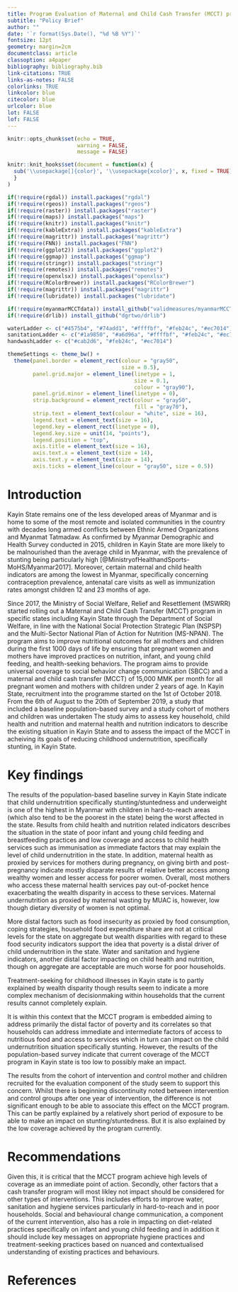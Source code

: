 ```yaml
---
title: Program Evaluation of Maternal and Child Cash Transfer (MCCT) program in Kayin State, Myanmar
subtitle: "Policy Brief"
author: ""
date: '`r format(Sys.Date(), "%d %B %Y")`'
fontsize: 12pt
geometry: margin=2cm
documentclass: article
classoption: a4paper
bibliography: bibliography.bib
link-citations: TRUE
links-as-notes: FALSE
colorlinks: TRUE
linkcolor: blue
citecolor: blue
urlcolor: blue
lot: FALSE
lof: FALSE
---
```


```r
knitr::opts_chunk$set(echo = TRUE,
                      warning = FALSE,
                      message = FALSE)

knitr::knit_hooks$set(document = function(x) {
  sub('\\usepackage[]{color}', '\\usepackage{xcolor}', x, fixed = TRUE)
  }
)

if(!require(rgdal)) install.packages("rgdal")
if(!require(rgeos)) install.packages("rgeos")
if(!require(raster)) install.packages("raster")
if(!require(maps)) install.packages("maps")
if(!require(knitr)) install.packages("knitr")
if(!require(kableExtra)) install.packages("kableExtra")
if(!require(magrittr)) install.packages("magrittr")
if(!require(FNN)) install.packages("FNN")
if(!require(ggplot2)) install.packages("ggplot2")
if(!require(ggmap)) install.packages("ggmap")
if(!require(stringr)) install.packages("stringr")
if(!require(remotes)) install.packages("remotes")
if(!require(openxlsx)) install.packages("openxlsx")
if(!require(RColorBrewer)) install.packages("RColorBrewer")
if(!require(magrittr)) install.packages("magrittr")
if(!require(lubridate)) install.packages("lubridate")

if(!require(myanmarMCCTdata)) install_github("validmeasures/myanmarMCCTdata")
if(!require(drlib)) install_github("dgrtwo/drlib")

waterLadder <- c("#4575b4", "#74add1", "#ffffbf", "#feb24c", "#ec7014")
sanitationLadder <- c("#1a9850", "#a6d96a", "#ffffbf", "#feb24c", "#ec7014")
handwashLadder <- c("#cab2d6", "#feb24c", "#ec7014")

themeSettings <- theme_bw() +
  theme(panel.border = element_rect(colour = "gray50",
                                    size = 0.5),
        panel.grid.major = element_line(linetype = 1,
                                        size = 0.1,
                                        colour = "gray90"),
        panel.grid.minor = element_line(linetype = 0),
        strip.background = element_rect(colour = "gray50",
                                        fill = "gray70"),
        strip.text = element_text(colour = "white", size = 16),
        legend.text = element_text(size = 16),
        legend.key = element_rect(linetype = 0),
        legend.key.size = unit(14, "points"),
        legend.position = "top",
        axis.title = element_text(size = 16),
        axis.text.x = element_text(size = 14),
        axis.text.y = element_text(size = 14),
        axis.ticks = element_line(colour = "gray50", size = 0.5))
```

\newpage

# Introduction {#intro}

Kayin State remains one of the less developed areas of Myanmar and is home to some of the most remote and isolated communities in the country with decades long armed conflicts between Ethnic Armed Organizations and Myanmat Tatmadaw. As confirmed by Myanmar Demographic and Health Survey conducted in 2015, children in Kayin State are more likely to be malnourished than the average child in Myanmar, with the prevalence of stunting being particularly high [@MinistryofHealthandSports-MoHS/Myanmar2017]. Moreover, certain maternal and child health indicators are among the lowest in Myanmar, specifically concerning contraception prevalence, antenatal care visits as well as immunization rates amongst children 12 and 23 months of age.

Since 2017, the Ministry of Social Welfare, Relief and Resettlement (MSWRR) started rolling out a Maternal and Child Cash Transfer (MCCT) program in specific states including Kayin State through the Department of Social Welfare, in line with the National Social Protection Strategic Plan (NSPSP) and the Multi-Sector National Plan of Action for Nutrition (MS-NPAN). The program aims to improve nutritional outcomes for all mothers and children during the first 1000 days of life by ensuring that pregnant women and mothers have improved practices on nutrition, infant, and young child feeding, and health-seeking behaviors. The program aims to provide universal coverage to social behavior change communication (SBCC) and a maternal and child cash transfer (MCCT) of 15,000 MMK per month for all pregnant women and mothers with children under 2 years of age. In Kayin State, recruitment into the programme started on the 1st of October 2018. From the 6th of August to the 20th of September 2019, a study that included a baseline population-based survey and a study cohort of mothers and children was undertaken The study aims to assess key household, child health and nutrition and maternal health and nutrition indicators to describe the existing situation in Kayin State and to assess the impact of the MCCT in acheiving its goals of reducing childhood undernutrition, specifically stunting, in Kayin State.

# Key findings {#findings}
The results of the population-based baseline survey in Kayin State indicate that child undernutrition specifically stunting/stuntedness and underweight is one of the highest in Myanmar with children in hard-to-reach areas (which also tend to be the poorest in the state) being the worst affected in the state. Results from child health and nutrition related indicators describes the situation in the state of poor infant and young child feeding and breastfeeding practices and low coverage and access to child health services such as immunisation as immediate factors that may explain the level of child undernutrition in the state. In addition, maternal health as proxied by services for mothers during pregnancy, on giving birth and post-pregnancy indicate mostly disparate results of relative better access among wealthy women and lesser access for poorer women. Overall, most mothers who access these maternal health services pay out-of-pocket hence exacerbating the wealth disparity in access to these services. Maternal undernutrition as proxied by maternal wasting by MUAC is, however, low though dietary diversity of women is not optimal.

More distal factors such as food insecurity as proxied by food consumption, coping strategies, household food expenditure share are not at critical levels for the state on aggregate but wealth disparities with regard to these food security indicators support the idea that poverty is a distal driver of child undernutrition in the state. Water and sanitation and hygiene indicators, another distal factor impacting on child health and nutrition, though on aggregate are acceptable are much worse for poor households.

Treatment-seeking for childhood illnesses in Kayin state is to partly explained by wealth disparity though results seem to indicate a more complex mechanism of decisionmaking within households that the current results cannot completely explain.

It is within this context that the MCCT program is embedded aiming to address primarily the distal factor of poverty and its correlates so that households can address immediate and intermediate factors of access to nutritious food and access to services which in turn can impact on the child undernutrition situation specifically stunting. However, the results of the population-based survey indicate that current coverage of the MCCT program in Kayin state is too low to possibly make an impact.

The results from the cohort of intervention and control mother and children recruited for the evaluation component of the study seem to support this concern. Whilst there is beginning discontinuity noted between intervention and control groups after one year of intervention, the difference is not significant enough to be able to associate this effect on the MCCT program. This can be partly explained by a relatively short period of exposure to be able to make an impact on stunting/stuntedness. But it is also explained by the low coverage achieved by the program currently.

# Recommendations {#recommendations}

Given this, it is critical that the MCCT program achieve high levels of coverage as an immediate point of action. Secondly, other factors that a cash transfer program will most likley not impact should be considered for other types of interventions. This includes efforts to improve water, sanitation and hygiene services particularly in hard-to-reach and in poor households. Social and behavioural change communication, a component of the current intervention, also has a role in impacting on diet-related practices specifically on infant and young child feeding and in addition it should include key messages on appropriate hygiene practices and treatment-seeking practices based on nuanced and contextualised understanding of existing practices and behaviours.

# References {#references}
